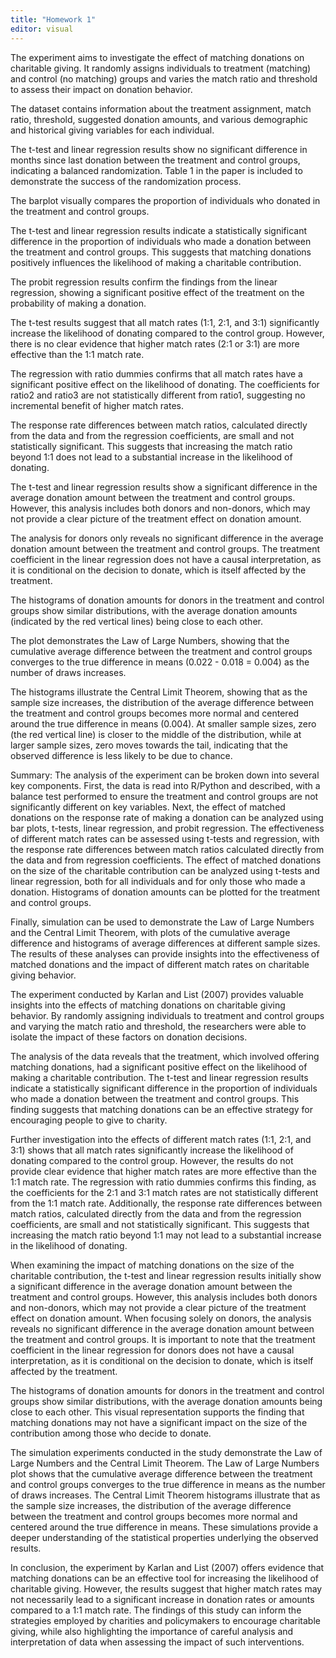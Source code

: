 ---
title: "Homework 1"
editor: visual
---




The experiment aims to investigate the effect of matching donations on charitable giving. It randomly assigns individuals to treatment (matching) and control (no matching) groups and varies the match ratio and threshold to assess their impact on donation behavior.

The dataset contains information about the treatment assignment, match ratio, threshold, suggested donation amounts, and various demographic and historical giving variables for each individual.

The t-test and linear regression results show no significant difference in months since last donation between the treatment and control groups, indicating a balanced randomization. Table 1 in the paper is included to demonstrate the success of the randomization process.

The barplot visually compares the proportion of individuals who donated in the treatment and control groups.

The t-test and linear regression results indicate a statistically significant difference in the proportion of individuals who made a donation between the treatment and control groups. This suggests that matching donations positively influences the likelihood of making a charitable contribution.

The probit regression results confirm the findings from the linear regression, showing a significant positive effect of the treatment on the probability of making a donation.

The t-test results suggest that all match rates (1:1, 2:1, and 3:1) significantly increase the likelihood of donating compared to the control group. However, there is no clear evidence that higher match rates (2:1 or 3:1) are more effective than the 1:1 match rate.

The regression with ratio dummies confirms that all match rates have a significant positive effect on the likelihood of donating. The coefficients for ratio2 and ratio3 are not statistically different from ratio1, suggesting no incremental benefit of higher match rates.

The response rate differences between match ratios, calculated directly from the data and from the regression coefficients, are small and not statistically significant. This suggests that increasing the match ratio beyond 1:1 does not lead to a substantial increase in the likelihood of donating.

The t-test and linear regression results show a significant difference in the average donation amount between the treatment and control groups. However, this analysis includes both donors and non-donors, which may not provide a clear picture of the treatment effect on donation amount.

The analysis for donors only reveals no significant difference in the average donation amount between the treatment and control groups. The treatment coefficient in the linear regression does not have a causal interpretation, as it is conditional on the decision to donate, which is itself affected by the treatment.

The histograms of donation amounts for donors in the treatment and control groups show similar distributions, with the average donation amounts (indicated by the red vertical lines) being close to each other.

The plot demonstrates the Law of Large Numbers, showing that the cumulative average difference between the treatment and control groups converges to the true difference in means (0.022 - 0.018 = 0.004) as the number of draws increases.

The histograms illustrate the Central Limit Theorem, showing that as the sample size increases, the distribution of the average difference between the treatment and control groups becomes more normal and centered around the true difference in means (0.004). At smaller sample sizes, zero (the red vertical line) is closer to the middle of the distribution, while at larger sample sizes, zero moves towards the tail, indicating that the observed difference is less likely to be due to chance.

Summary:
The analysis of the experiment can be broken down into several key components. First, the data is read into R/Python and described, with a balance test performed to ensure the treatment and control groups are not significantly different on key variables. Next, the effect of matched donations on the response rate of making a donation can be analyzed using bar plots, t-tests, linear regression, and probit regression. The effectiveness of different match rates can be assessed using t-tests and regression, with the response rate differences between match ratios calculated directly from the data and from regression coefficients. The effect of matched donations on the size of the charitable contribution can be analyzed using t-tests and linear regression, both for all individuals and for only those who made a donation. Histograms of donation amounts can be plotted for the treatment and control groups. 

Finally, simulation can be used to demonstrate the Law of Large Numbers and the Central Limit Theorem, with plots of the cumulative average difference and histograms of average differences at different sample sizes. The results of these analyses can provide insights into the effectiveness of matched donations and the impact of different match rates on charitable giving behavior.

The experiment conducted by Karlan and List (2007) provides valuable insights into the effects of matching donations on charitable giving behavior. By randomly assigning individuals to treatment and control groups and varying the match ratio and threshold, the researchers were able to isolate the impact of these factors on donation decisions.

The analysis of the data reveals that the treatment, which involved offering matching donations, had a significant positive effect on the likelihood of making a charitable contribution. The t-test and linear regression results indicate a statistically significant difference in the proportion of individuals who made a donation between the treatment and control groups. This finding suggests that matching donations can be an effective strategy for encouraging people to give to charity.

Further investigation into the effects of different match rates (1:1, 2:1, and 3:1) shows that all match rates significantly increase the likelihood of donating compared to the control group. However, the results do not provide clear evidence that higher match rates are more effective than the 1:1 match rate. The regression with ratio dummies confirms this finding, as the coefficients for the 2:1 and 3:1 match rates are not statistically different from the 1:1 match rate. Additionally, the response rate differences between match ratios, calculated directly from the data and from the regression coefficients, are small and not statistically significant. This suggests that increasing the match ratio beyond 1:1 may not lead to a substantial increase in the likelihood of donating.

When examining the impact of matching donations on the size of the charitable contribution, the t-test and linear regression results initially show a significant difference in the average donation amount between the treatment and control groups. However, this analysis includes both donors and non-donors, which may not provide a clear picture of the treatment effect on donation amount. When focusing solely on donors, the analysis reveals no significant difference in the average donation amount between the treatment and control groups. It is important to note that the treatment coefficient in the linear regression for donors does not have a causal interpretation, as it is conditional on the decision to donate, which is itself affected by the treatment.

The histograms of donation amounts for donors in the treatment and control groups show similar distributions, with the average donation amounts being close to each other. This visual representation supports the finding that matching donations may not have a significant impact on the size of the contribution among those who decide to donate.

The simulation experiments conducted in the study demonstrate the Law of Large Numbers and the Central Limit Theorem. The Law of Large Numbers plot shows that the cumulative average difference between the treatment and control groups converges to the true difference in means as the number of draws increases. The Central Limit Theorem histograms illustrate that as the sample size increases, the distribution of the average difference between the treatment and control groups becomes more normal and centered around the true difference in means. These simulations provide a deeper understanding of the statistical properties underlying the observed results.

In conclusion, the experiment by Karlan and List (2007) offers evidence that matching donations can be an effective tool for increasing the likelihood of charitable giving. However, the results suggest that higher match rates may not necessarily lead to a significant increase in donation rates or amounts compared to a 1:1 match rate. The findings of this study can inform the strategies employed by charities and policymakers to encourage charitable giving, while also highlighting the importance of careful analysis and interpretation of data when assessing the impact of such interventions.

